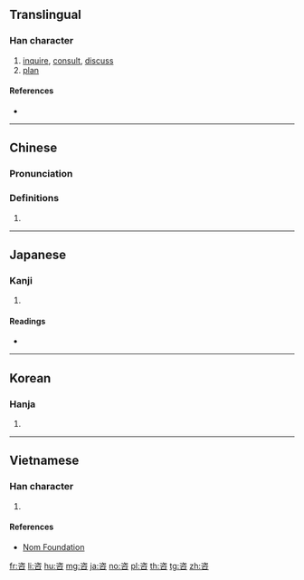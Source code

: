{{also|谘}}
==Translingual==

===Han character===
{{Han char|rn=30|rad=口|as=06|sn=9|four=37608|canj=IOR,MOR|ids=⿱次口}}
# [[inquire]], [[consult]], [[discuss]]
# [[plan]]

====References====
* {{Han ref|kx=0186.110|dkj=03538|dj=0405.320|hdz=10621.040|uh=54A8|ud=21672|bh=AB74|bd=43892}}

----

==Chinese==
{{zh-forms}}

===Pronunciation===
{{zh-pron
|m=zī
|c=zi1
|mc=y
|oc=y
|ma=
|cat=v
}}

===Definitions===
{{zh-hanzi}}
#{{rfdef|zh}}

----

==Japanese==

===Kanji===
{{ja-kanji|grade=|rs=口06}}

# {{defn|lang=ja|sort=口06}}

====Readings====
* {{ja-readings|on=[[し]] (shi)|kun=[[はかる]] (hakaru), [[あう]] (au)}}

----

==Korean==

===Hanja===
{{ko-hanja|hangeul=자|rv=ja|mr=cha}}

# {{defn|lang=ko|sort=口06}}

----

==Vietnamese==

===Han character===
{{vi-readings|rs=口06| hanviet = [[tư]], [[ti]]}}

# {{defn|lang=vi|sort=口06}}

====References====
*[http://nomfoundation.org/common/nom_details.php?codepoint=54a8 Nom Foundation]

[[fr:咨]]
[[li:咨]]
[[hu:咨]]
[[mg:咨]]
[[ja:咨]]
[[no:咨]]
[[pl:咨]]
[[th:咨]]
[[tg:咨]]
[[zh:咨]]